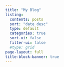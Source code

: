 ```yaml
---
title: "My Blog"
listing:
  contents: posts
  sort: "date desc"
  type: default
  categories: true
  sort-ui: false
  filter-ui: false
  #type: grid
page-layout: full
title-block-banner: true
---
```

